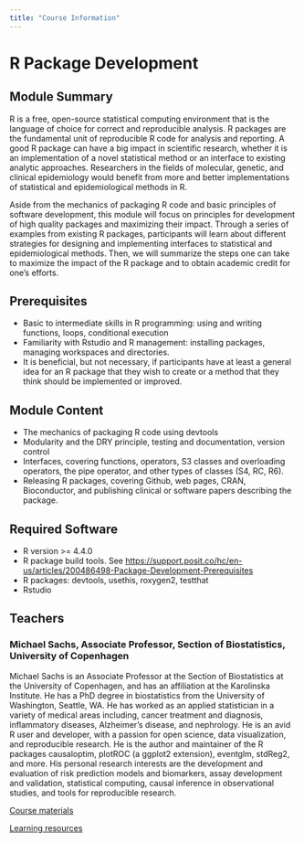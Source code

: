 ```yaml
---
title: "Course Information"
---
```


# R Package Development

## Module Summary

R is a free, open-source statistical computing environment that is the language of choice for correct and reproducible analysis. R packages are the fundamental unit of reproducible R code for analysis and reporting. A good R package can have a big impact in scientific research, whether it is an implementation of a novel statistical method or an interface to existing analytic approaches. Researchers in the fields of molecular, genetic, and clinical epidemiology would benefit from more and better implementations of statistical and epidemiological methods in R. 

Aside from the mechanics of packaging R code and basic principles of software development, this module will focus on principles for development of high quality packages and maximizing their impact. Through a series of examples from existing R packages, participants will learn about different strategies for designing and implementing interfaces to statistical and epidemiological methods. Then, we will summarize the steps one can take to maximize the impact of the R package and to obtain academic credit for one’s efforts.

## Prerequisites
- Basic to intermediate skills in R programming: using and writing functions, loops, conditional execution
- Familiarity with Rstudio and R management: installing packages, managing workspaces and directories. 
- It is beneficial, but not necessary, if participants have at least a general idea for an R package that they wish to create or a method that they think should be implemented or improved.

## Module Content

- The mechanics of packaging R code using devtools
- Modularity and the DRY principle, testing and documentation, version control
- Interfaces, covering functions, operators, S3 classes and overloading operators, the pipe operator, and other types of classes (S4, RC, R6).
- Releasing R packages, covering Github, web pages, CRAN, Bioconductor, and publishing clinical or software papers describing the package.

## Required Software
- R version >= 4.4.0
- R package build tools. See <https://support.posit.co/hc/en-us/articles/200486498-Package-Development-Prerequisites>
- R packages: devtools, usethis, roxygen2, testthat
- Rstudio


## Teachers

### Michael Sachs, Associate Professor, Section of Biostatistics, University of Copenhagen

Michael Sachs is an Associate Professor at the Section of Biostatistics at the University of Copenhagen, and has an affiliation at the Karolinska Institute. He has a PhD degree in biostatistics from the University of Washington, Seattle, WA. He has worked as an applied statistician in a variety of medical areas including, cancer treatment and diagnosis, inflammatory diseases, Alzheimer’s disease, and nephrology. He is an avid R user and developer, with a passion for open science, data visualization, and reproducible research. He is the author and maintainer of the R packages causaloptim, plotROC (a ggplot2 extension), eventglm, stdReg2, and more. His personal research interests are the development and evaluation of risk prediction models and biomarkers, assay development and validation, statistical computing, causal inference in observational studies, and tools for reproducible research.


::: {.grid}


::: {.g-col-6}
[Course materials](materials.html){.linkcard}
:::



::: {.g-col-6}
[Learning resources](resources.html){.linkcard}
:::


:::

